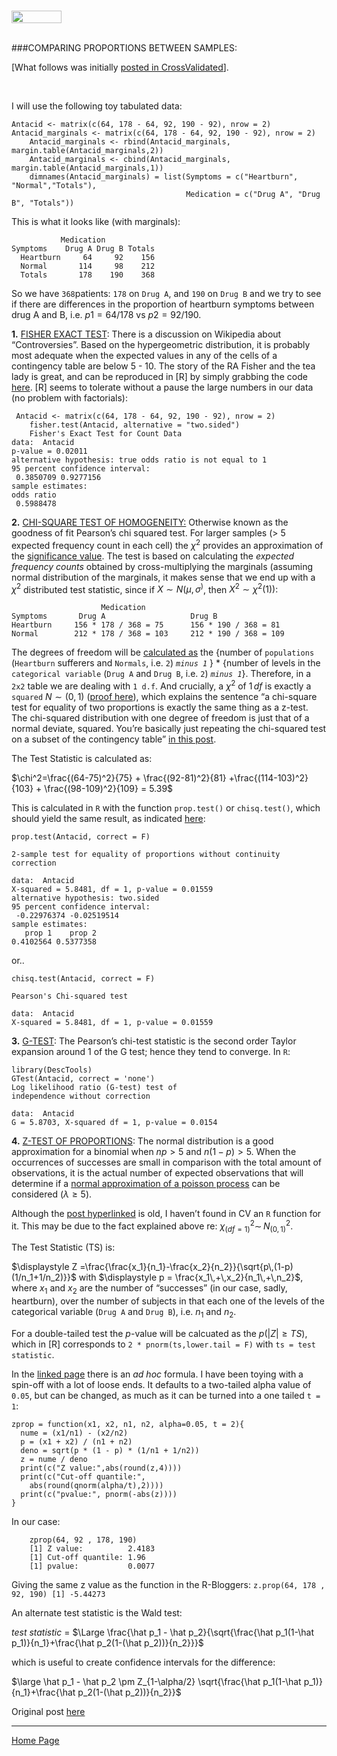 <br>
<a href="http://rinterested.github.io/statistics/index.html">
<img HEIGHT="20" WIDTH="80" src="https://cloud.githubusercontent.com/assets/9312897/10556783/a27a26fa-745c-11e5-9b1a-2d5bd737387a.PNG"></a>
<br><br>

###COMPARING PROPORTIONS BETWEEN SAMPLES:
<br>

[What follows was initially [posted in CrossValidated](http://stats.stackexchange.com/a/167988/67822)].

<br>

I will use the following toy tabulated data:

    Antacid <- matrix(c(64, 178 - 64, 92, 190 - 92), nrow = 2)    
    Antacid_marginals <- matrix(c(64, 178 - 64, 92, 190 - 92), nrow = 2)
        Antacid_marginals <- rbind(Antacid_marginals, margin.table(Antacid_marginals,2))
        Antacid_marginals <- cbind(Antacid_marginals, margin.table(Antacid_marginals,1))
        dimnames(Antacid_marginals) = list(Symptoms = c("Heartburn", "Normal","Totals"),
                                           Medication = c("Drug A", "Drug B", "Totals"))

This is what it looks like (with marginals):

               Medication
    Symptoms    Drug A Drug B Totals
      Heartburn     64     92    156
      Normal       114     98    212
      Totals       178    190    368

So we have `368`patients: `178` on `Drug A`, and `190` on `Drug B` and we try to see if there are differences in the proportion of heartburn symptoms between drug A and B, i.e. $p1 = 64/178$ vs $p2 = 92/190$.

**1.** [FISHER EXACT TEST][1]: There is a discussion on Wikipedia about "Controversies". Based on the hypergeometric distribution, it is probably most adequate when the expected values in any of the cells of a contingency table are below 5 - 10. The story of the RA Fisher and the tea lady is great, and can be reproduced in [R] by simply grabbing the code [here][2]. [R] seems to tolerate without a pause the large numbers in our data (no problem with factorials):

   

     Antacid <- matrix(c(64, 178 - 64, 92, 190 - 92), nrow = 2)
        fisher.test(Antacid, alternative = "two.sided")
    	Fisher's Exact Test for Count Data
    data:  Antacid
    p-value = 0.02011
    alternative hypothesis: true odds ratio is not equal to 1
    95 percent confidence interval:
     0.3850709 0.9277156
    sample estimates:
    odds ratio 
     0.5988478 

 

**2.** [CHI-SQUARE TEST OF HOMOGENEITY:][3] Otherwise known as the goodness of fit Pearson's chi squared test. For larger samples (> 5 expected frequency count in each cell) the $\chi^2$ provides an approximation of the [significance value][1]. The test is based on calculating the *expected frequency counts* obtained by cross-multiplying the marginals (assuming normal distribution of the marginals, it makes sense that we end up with a $\chi^2$ distributed test statistic, since if $X\sim N(\mu,\sigma^)$, then $X^2\sim \chi^2(1))$:

                        Medication
    Symptoms       Drug A                   Drug B               
    Heartburn     156 * 178 / 368 = 75      156 * 190 / 368 = 81 
    Normal        212 * 178 / 368 = 103     212 * 190 / 368 = 109

The degrees of freedom will be [calculated as][4] the {number of `populations` (`Heartburn` sufferers and `Normals`, i.e. `2`) *`minus 1`* } * {number of levels in the `categorical variable` (`Drug A` and `Drug B`, i.e. `2`) *`minus 1`*}. Therefore, in a `2x2` table we are dealing with `1 d.f`. And crucially, a $\chi^2$ of $1\,df$ is exactly a `squared` $N \sim (0,1)$ ([proof here][5]), which explains the sentence "a chi-square test for equality of two proportions is exactly the same thing as a z-test. The chi-squared distribution with one degree of freedom is just that of a normal deviate, squared. You're basically just repeating the chi-squared test on a subset of the contingency table" [in this post][6]. 

The Test Statistic is calculated as:

$\chi^2=\frac{(64-75)^2}{75} + \frac{(92-81)^2}{81} +\frac{(114-103)^2}{103} + \frac{(98-109)^2}{109} = 5.39$

This is calculated in `R` with the function `prop.test()` or `chisq.test()`, which should yield the same result, as indicated [here][7]:

    prop.test(Antacid, correct = F)

	2-sample test for equality of proportions without continuity correction

    data:  Antacid
    X-squared = 5.8481, df = 1, p-value = 0.01559
    alternative hypothesis: two.sided
    95 percent confidence interval:
     -0.22976374 -0.02519514
    sample estimates:
       prop 1    prop 2 
    0.4102564 0.5377358 

or..

    chisq.test(Antacid, correct = F)
    
    Pearson's Chi-squared test
    
    data:  Antacid
    X-squared = 5.8481, df = 1, p-value = 0.01559

**3.** [G-TEST][9]: The Pearson's chi-test statistic is the second order Taylor expansion around 1 of the G test; hence they tend to converge. In `R`:

    
    library(DescTools) 
    GTest(Antacid, correct = 'none')
	Log likelihood ratio (G-test) test of
	independence without correction

    data:  Antacid
    G = 5.8703, X-squared df = 1, p-value = 0.0154

**4.** [Z-TEST OF PROPORTIONS][3]: The normal distribution is a good approximation for a binomial when $np>5$ and $n(1-p)>5$. When the occurrences of successes are small in comparison with the total amount of observations, it is the actual number of expected observations that will determine if a [normal approximation of a poisson process][8] can be considered ($\lambda \geq 5$).

Although the [post hyperlinked][3] is old, I haven't found in CV an `R` function for it. This may be due to the fact explained above re: $\chi^2_{(df=1)}\sim \, N_{(0,1)}^2$.  

The Test Statistic (TS) is:

$\displaystyle Z =\frac{\frac{x_1}{n_1}-\frac{x_2}{n_2}}{\sqrt{p\,(1-p)(1/n_1+1/n_2)}}$ with $\displaystyle p = \frac{x_1\,+\,x_2}{n_1\,+\,n_2}$, where $x_1$ and $x_2$ are the number of "successes" (in our case, sadly, heartburn), over the number of subjects in that each one of the levels of the categorical variable (`Drug A` and `Drug B`), i.e. $n_1$ and $n_2$.

For a double-tailed test the $p$-value will be calcuated as the $p(|Z|\geq TS)$, which in [R] corresponds to `2 * pnorm(ts,lower.tail = F)` with `ts = test statistic`.

In the [linked page][3] there is an *ad hoc* formula. I have been toying with a spin-off with a lot of loose ends. It defaults to a two-tailed alpha value of `0.05`, but can be changed, as much as it can be turned into a one tailed `t = 1`:

    zprop = function(x1, x2, n1, n2, alpha=0.05, t = 2){
      nume = (x1/n1) - (x2/n2)
      p = (x1 + x2) / (n1 + n2)
      deno = sqrt(p * (1 - p) * (1/n1 + 1/n2))
      z = nume / deno
      print(c("Z value:",abs(round(z,4))))
      print(c("Cut-off quantile:", 
        abs(round(qnorm(alpha/t),2))))
      print(c("pvalue:", pnorm(-abs(z))))
    }

In our case:

        zprop(64, 92 , 178, 190)
        [1] Z value:          2.4183  
        [1] Cut-off quantile: 1.96             
        [1] pvalue:           0.0077

Giving the same z value as the function in the R-Bloggers: `z.prop(64, 178 , 92, 190) [1] -5.44273`

An alternate test statistic is the Wald test:

*test statistic* = $\Large \frac{\hat p_1 - \hat p_2}{\sqrt{\frac{\hat p_1(1-\hat p_1)}{n_1}+\frac{\hat p_2(1-(\hat p_2))}{n_2}}}$

which is useful to create confidence intervals for the difference:

$\large \hat p_1 - \hat p_2 \pm Z_{1-\alpha/2} \sqrt{\frac{\hat p_1(1-\hat p_1)}{n_1}+\frac{\hat p_2(1-(\hat p_2))}{n_2}}$

Original post [here][10]


  [1]: https://en.wikipedia.org/wiki/Fisher%27s_exact_test
  [2]: https://stat.ethz.ch/R-manual/R-devel/library/stats/html/fisher.test.html
  [3]: http://www.r-bloggers.com/comparison-of-two-proportions-parametric-z-test-and-non-parametric-chi-squared-methods/
  [4]: http://stattrek.com/chi-square-test/homogeneity.aspx?Tutorial=AP
  [5]: http://math.stackexchange.com/q/1384338/152225
  [6]: http://stats.stackexchange.com/a/2443/67822
  [7]: http://stats.stackexchange.com/a/2424/67822
  [8]: http://stats.stackexchange.com/q/51494/67822
  [9]: https://en.wikipedia.org/wiki/G-test
  [10]: http://stats.stackexchange.com/a/167988/67822


---

<a href="http://rinterested.github.io/statistics/index.html">Home Page</a>
